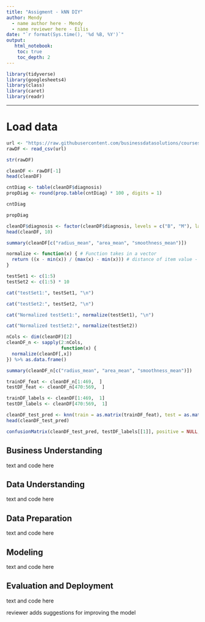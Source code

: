 ```yaml
---
title: "Assigment - kNN DIY"
author: Mendy
  - name author here - Mendy
  - name reviewer here - Eilis
date: "`r format(Sys.time(), '%d %B, %Y')`"
output:
   html_notebook:
    toc: true
    toc_depth: 2
---
```



```r
library(tidyverse)
library(googlesheets4)
library(class)
library(caret)
library(readr)
```

---


# Load data

```r
url <- "https://raw.githubusercontent.com/businessdatasolutions/courses/main/data%20mining/gitbook/datasets/breastcancer.csv"
rawDF <- read_csv(url)

```

```r
str(rawDF)
```
```r
cleanDF <- rawDF[-1]
head(cleanDF)
```

```r
cntDiag <- table(cleanDF$diagnosis)
propDiag <- round(prop.table(cntDiag) * 100 , digits = 1)

cntDiag
```
```r
propDiag
```
```r
cleanDF$diagnosis <- factor(cleanDF$diagnosis, levels = c("B", "M"), labels = c("Benign", "Malignant")) %>% relevel("Malignant")
head(cleanDF, 10)
```
```r
summary(cleanDF[c("radius_mean", "area_mean", "smoothness_mean")])
```
```r
normalize <- function(x) { # Function takes in a vector
  return ((x - min(x)) / (max(x) - min(x))) # distance of item value - minimum vector value divided by the range of all vector values
}

testSet1 <- c(1:5)
testSet2 <- c(1:5) * 10

cat("testSet1:", testSet1, "\n")
```
```r
cat("testSet2:", testSet2, "\n")
```
```r
cat("Normalized testSet1:", normalize(testSet1), "\n")
```
```r
cat("Normalized testSet2:", normalize(testSet2))
```
```r
nCols <- dim(cleanDF)[2]
cleanDF_n <- sapply(2:nCols,
                    function(x) {
  normalize(cleanDF[,x])
}) %>% as.data.frame()

summary(cleanDF_n[c("radius_mean", "area_mean", "smoothness_mean")])
```
```r
trainDF_feat <- cleanDF_n[1:469,  ]
testDF_feat <- cleanDF_n[470:569,  ]
```

```r
trainDF_labels <- cleanDF[1:469,  1]
testDF_labels <- cleanDF[470:569,  1]
```

```r
cleanDF_test_pred <- knn(train = as.matrix(trainDF_feat), test = as.matrix(testDF_feat), cl = as.matrix(trainDF_labels), k = 21)
head(cleanDF_test_pred)
```
```r
confusionMatrix(cleanDF_test_pred, testDF_labels[[1]], positive = NULL, dnn = c("Prediction", "True"))
```




## Business Understanding
text and code here

## Data Understanding
text and code here

## Data Preparation
text and code here

## Modeling
text and code here

## Evaluation and Deployment
text and code here

reviewer adds suggestions for improving the model
